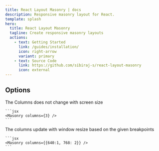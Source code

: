 ```yaml
---
title: React Layout Masonry | docs
description: Responsive masonry layout for React.
template: splash
hero:
  title: React Layout Masonry
  tagline: Create responsive masonry layouts
  actions:
    - text: Getting Started
      link: /guides/installation/
      icon: right-arrow
      variant: primary
    - text: Source Code
      link: https://github.com/sibiraj-s/react-layout-masonry
      icon: external
---
```



## Options

<CardGrid stagger>
  <Card title="Fixed Layout" icon="rocket">
    The Columns does not change with screen size

    ```jsx
    <Masonry columns={3} />
    ```

  </Card>
  <Card title="Responsive Layout" icon="rocket">
    The columns update with window resize based on the given breakpoints

    ```jsx
    <Masonry columns={{640:1, 768: 2}} />
    ```

  </Card>
</CardGrid>
